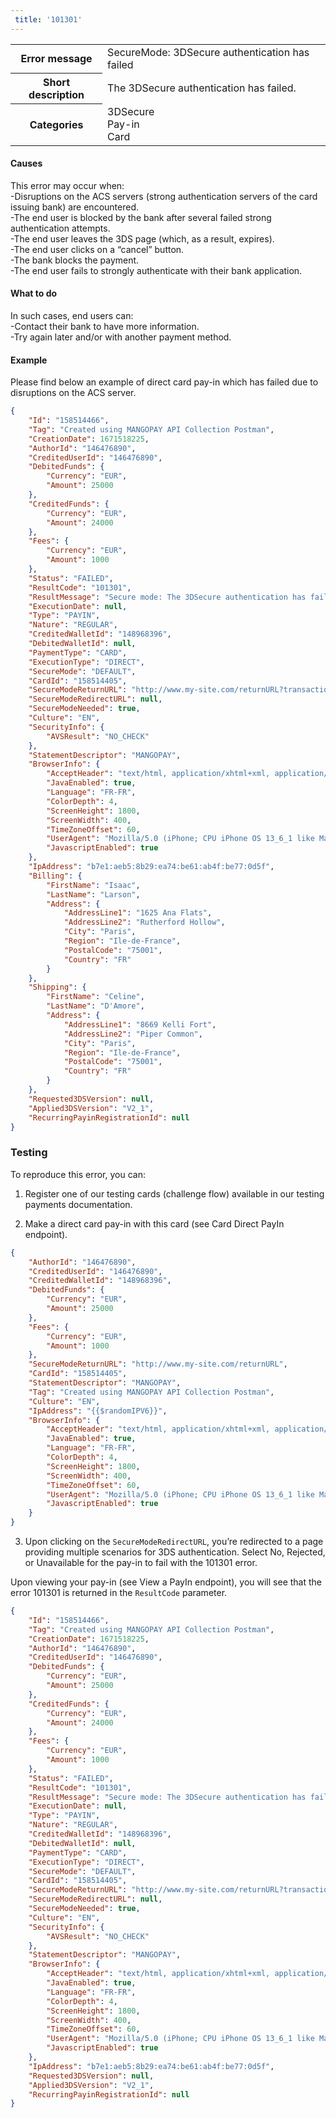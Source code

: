 ---  
 title: '101301'  
---  
  
<table>
    <tbody>
        <tr>
            <th class="header"><strong>Error message</strong></th>
            <td class="table-content">SecureMode: 3DSecure authentication has failed</td>
        </tr>
        <tr>
            <th class="header"><strong>Short description</strong></th>
            <td class="table-content">The 3DSecure authentication has failed.</td>
        </tr>
        <tr>
            <th class="header"><strong>Categories</strong></th>
            <td class="table-content">  
<div class="label">3DSecure</div>  
<div class="label">Pay-in</div>  
<div class="label">Card</div>
</td>
        </tr>
    </tbody>
</table>  

#### Causes  

This error may occur when:  
-Disruptions on the ACS servers (strong authentication servers of the card issuing bank) are encountered.  
-The end user is blocked by the bank after several failed strong authentication attempts.  
-The end user leaves the 3DS page (which, as a result, expires).  
-The end user clicks on a “cancel” button.  
-The bank blocks the payment.  
-The end user fails to strongly authenticate with their bank application.  

#### What to do  

In such cases, end users can:  
-Contact their bank to have more information.  
-Try again later and/or with another payment method.  

#### Example  

Please find below an example of direct card pay-in which has failed due to disruptions on the ACS server.  
```json API Response
{
    "Id": "158514466",
    "Tag": "Created using MANGOPAY API Collection Postman",
    "CreationDate": 1671518225,
    "AuthorId": "146476890",
    "CreditedUserId": "146476890",
    "DebitedFunds": {
        "Currency": "EUR",
        "Amount": 25000
    },
    "CreditedFunds": {
        "Currency": "EUR",
        "Amount": 24000
    },
    "Fees": {
        "Currency": "EUR",
        "Amount": 1000
    },
    "Status": "FAILED",
    "ResultCode": "101301",
    "ResultMessage": "Secure mode: The 3DSecure authentication has failed",
    "ExecutionDate": null,
    "Type": "PAYIN",
    "Nature": "REGULAR",
    "CreditedWalletId": "148968396",
    "DebitedWalletId": null,
    "PaymentType": "CARD",
    "ExecutionType": "DIRECT",
    "SecureMode": "DEFAULT",
    "CardId": "158514405",
    "SecureModeReturnURL": "http://www.my-site.com/returnURL?transactionId=158514466",
    "SecureModeRedirectURL": null,
    "SecureModeNeeded": true,
    "Culture": "EN",
    "SecurityInfo": {
        "AVSResult": "NO_CHECK"
    },
    "StatementDescriptor": "MANGOPAY",
    "BrowserInfo": {
        "AcceptHeader": "text/html, application/xhtml+xml, application/xml;q=0.9, /;q=0.8",
        "JavaEnabled": true,
        "Language": "FR-FR",
        "ColorDepth": 4,
        "ScreenHeight": 1800,
        "ScreenWidth": 400,
        "TimeZoneOffset": 60,
        "UserAgent": "Mozilla/5.0 (iPhone; CPU iPhone OS 13_6_1 like Mac OS X) AppleWebKit/605.1.15 (KHTML, like Gecko) Mobile/15E148",
        "JavascriptEnabled": true
    },
    "IpAddress": "b7e1:aeb5:8b29:ea74:be61:ab4f:be77:0d5f",
    "Billing": {
        "FirstName": "Isaac",
        "LastName": "Larson",
        "Address": {
            "AddressLine1": "1625 Ana Flats",
            "AddressLine2": "Rutherford Hollow",
            "City": "Paris",
            "Region": "Ile-de-France",
            "PostalCode": "75001",
            "Country": "FR"
        }
    },
    "Shipping": {
        "FirstName": "Celine",
        "LastName": "D'Amore",
        "Address": {
            "AddressLine1": "8669 Kelli Fort",
            "AddressLine2": "Piper Common",
            "City": "Paris",
            "Region": "Ile-de-France",
            "PostalCode": "75001",
            "Country": "FR"
        }
    },
    "Requested3DSVersion": null,
    "Applied3DSVersion": "V2_1",
    "RecurringPayinRegistrationId": null
}
```  

### Testing  

To reproduce this error, you can:  

1) Register one of our testing cards (challenge flow) available in our testing payments documentation.  

2) Make a direct card pay-in with this card (see Card Direct PayIn endpoint).  
```json Request example
{
    "AuthorId": "146476890",
    "CreditedUserId": "146476890",
    "CreditedWalletId": "148968396",
    "DebitedFunds": {
        "Currency": "EUR",
        "Amount": 25000
    },
    "Fees": {
        "Currency": "EUR",
        "Amount": 1000
    },
    "SecureModeReturnURL": "http://www.my-site.com/returnURL",
    "CardId": "158514405",
    "StatementDescriptor": "MANGOPAY",
    "Tag": "Created using MANGOPAY API Collection Postman",
    "Culture": "EN",
    "IpAddress": "{{$randomIPV6}}",
    "BrowserInfo": {
        "AcceptHeader": "text/html, application/xhtml+xml, application/xml;q=0.9, /;q=0.8",
        "JavaEnabled": true,
        "Language": "FR-FR",
        "ColorDepth": 4,
        "ScreenHeight": 1800,
        "ScreenWidth": 400,
        "TimeZoneOffset": 60,
        "UserAgent": "Mozilla/5.0 (iPhone; CPU iPhone OS 13_6_1 like Mac OS X) AppleWebKit/605.1.15 (KHTML, like Gecko) Mobile/15E148",
        "JavascriptEnabled": true       
    }
}
```  

3) Upon clicking on the `SecureModeRedirectURL`, you’re redirected to a page providing multiple scenarios for 3DS authentication. Select No, Rejected, or Unavailable for the pay-in to fail with the 101301 error.  

Upon viewing your pay-in (see View a PayIn endpoint), you will see that the error 101301 is returned in the `ResultCode` parameter.  
```json Response example
{
    "Id": "158514466",
    "Tag": "Created using MANGOPAY API Collection Postman",
    "CreationDate": 1671518225,
    "AuthorId": "146476890",
    "CreditedUserId": "146476890",
    "DebitedFunds": {
        "Currency": "EUR",
        "Amount": 25000
    },
    "CreditedFunds": {
        "Currency": "EUR",
        "Amount": 24000
    },
    "Fees": {
        "Currency": "EUR",
        "Amount": 1000
    },
    "Status": "FAILED",
    "ResultCode": "101301",
    "ResultMessage": "Secure mode: The 3DSecure authentication has failed",
    "ExecutionDate": null,
    "Type": "PAYIN",
    "Nature": "REGULAR",
    "CreditedWalletId": "148968396",
    "DebitedWalletId": null,
    "PaymentType": "CARD",
    "ExecutionType": "DIRECT",
    "SecureMode": "DEFAULT",
    "CardId": "158514405",
    "SecureModeReturnURL": "http://www.my-site.com/returnURL?transactionId=158514466",
    "SecureModeRedirectURL": null,
    "SecureModeNeeded": true,
    "Culture": "EN",
    "SecurityInfo": {
        "AVSResult": "NO_CHECK"
    },
    "StatementDescriptor": "MANGOPAY",
    "BrowserInfo": {
        "AcceptHeader": "text/html, application/xhtml+xml, application/xml;q=0.9, /;q=0.8",
        "JavaEnabled": true,
        "Language": "FR-FR",
        "ColorDepth": 4,
        "ScreenHeight": 1800,
        "ScreenWidth": 400,
        "TimeZoneOffset": 60,
        "UserAgent": "Mozilla/5.0 (iPhone; CPU iPhone OS 13_6_1 like Mac OS X) AppleWebKit/605.1.15 (KHTML, like Gecko) Mobile/15E148",
        "JavascriptEnabled": true
    },
    "IpAddress": "b7e1:aeb5:8b29:ea74:be61:ab4f:be77:0d5f",
    "Requested3DSVersion": null,
    "Applied3DSVersion": "V2_1",
    "RecurringPayinRegistrationId": null
}
```